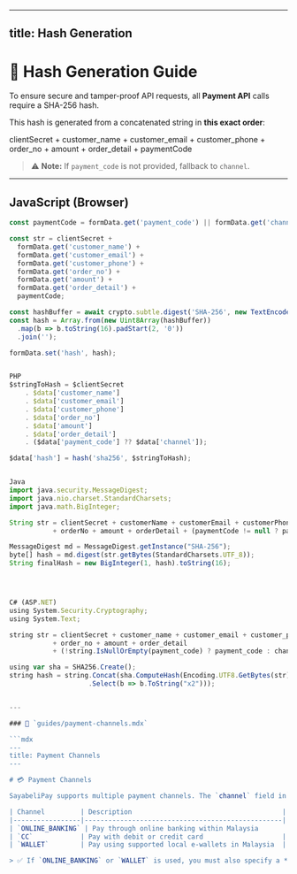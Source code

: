 
---
title: Hash Generation
---

# 🔑 Hash Generation Guide

To ensure secure and tamper-proof API requests, all **Payment API** calls require a SHA-256 hash.  

This hash is generated from a concatenated string in **this exact order**:

clientSecret + customer_name + customer_email + customer_phone + order_no + amount + order_detail + paymentCode


> ⚠️ **Note:** If `payment_code` is not provided, fallback to `channel`.

---

## JavaScript (Browser)

```js
const paymentCode = formData.get('payment_code') || formData.get('channel');

const str = clientSecret +
  formData.get('customer_name') +
  formData.get('customer_email') +
  formData.get('customer_phone') +
  formData.get('order_no') +
  formData.get('amount') +
  formData.get('order_detail') +
  paymentCode;

const hashBuffer = await crypto.subtle.digest('SHA-256', new TextEncoder().encode(str));
const hash = Array.from(new Uint8Array(hashBuffer))
  .map(b => b.toString(16).padStart(2, '0'))
  .join('');

formData.set('hash', hash);


PHP
$stringToHash = $clientSecret
    . $data['customer_name']
    . $data['customer_email']
    . $data['customer_phone']
    . $data['order_no']
    . $data['amount']
    . $data['order_detail']
    . ($data['payment_code'] ?? $data['channel']);

$data['hash'] = hash('sha256', $stringToHash);


Java
import java.security.MessageDigest;
import java.nio.charset.StandardCharsets;
import java.math.BigInteger;

String str = clientSecret + customerName + customerEmail + customerPhone
           + orderNo + amount + orderDetail + (paymentCode != null ? paymentCode : channel);

MessageDigest md = MessageDigest.getInstance("SHA-256");
byte[] hash = md.digest(str.getBytes(StandardCharsets.UTF_8));
String finalHash = new BigInteger(1, hash).toString(16);




C# (ASP.NET)
using System.Security.Cryptography;
using System.Text;

string str = clientSecret + customer_name + customer_email + customer_phone
           + order_no + amount + order_detail
           + (!string.IsNullOrEmpty(payment_code) ? payment_code : channel);

using var sha = SHA256.Create();
string hash = string.Concat(sha.ComputeHash(Encoding.UTF8.GetBytes(str))
                    .Select(b => b.ToString("x2")));


---

### 📄 `guides/payment-channels.mdx`

```mdx
---
title: Payment Channels
---

# 💳 Payment Channels

SayabeliPay supports multiple payment channels. The `channel` field in your request must match one of these values:

| Channel         | Description                                      |
|-----------------|--------------------------------------------------|
| `ONLINE_BANKING` | Pay through online banking within Malaysia       |
| `CC`            | Pay with debit or credit card                    |
| `WALLET`        | Pay using supported local e-wallets in Malaysia  |

> ✅ If `ONLINE_BANKING` or `WALLET` is used, you must also specify a **`payment_code`** from the supported list.